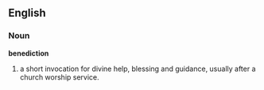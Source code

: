 ==English==
===Noun===
{{wikipedia}}
'''benediction'''
#a short invocation for divine help, blessing and guidance, usually after a church worship service.